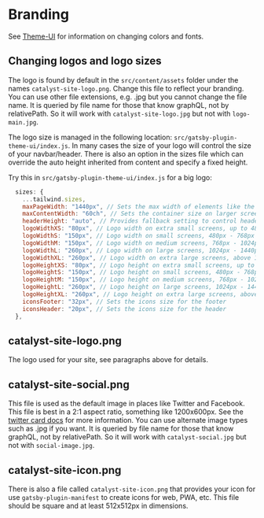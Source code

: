 <SEO
  title="Branding"
  description="Site branding including logos, colors, and fonts is easily modified in Gatsby Theme Catalyst. Gatsby Theme Catalyst is an opinionated set of integrated themes and starters to accelerate your next Gatsby project."
/>

# Branding

See [Theme-UI](/docs/theme-ui) for information on changing colors and fonts.

## Changing logos and logo sizes

The logo is found by default in the `src/content/assets` folder under the names `catalyst-site-logo.png`. Change this file to reflect your branding. You can use other file extensions, e.g. .jpg but you cannot change the file name. It is queried by file name for those that know graphQL, not by relativePath. So it will work with `catalyst-site-logo.jpg` but not with `logo-main.jpg`.

The logo size is managed in the following location: `src/gatsby-plugin-theme-ui/index.js`. In many cases the size of your logo will control the size of your navbar/header. There is also an option in the sizes file which can override the auto height inherited from content and specify a fixed height.

Try this in `src/gatsby-plugin-theme-ui/index.js` for a big logo:

```js
  sizes: {
    ...tailwind.sizes,
    maxPageWidth: "1440px", // Sets the max width of elements like the header/footer on really large screens
    maxContentWidth: "60ch", // Sets the container size on larger screens, e.g. tablets and laptops
    headerHeight: "auto", // Provides fallback setting to control header height
    logoWidthXS: "80px", // Logo width on extra small screens, up to 480px
    logoWidthS: "150px", // Logo width on small screens, 480px - 768px
    logoWidthM: "150px", // Logo width on medium screens, 768px - 1024px
    logoWidthL: "260px", // Logo width on large screens, 1024px - 1440px
    logoWidthXL: "260px", // Logo width on extra large screens, above 1440px
    logoHeightXS: "80px", // Logo height on extra small screens, up to 480px
    logoHeightS: "150px", // Logo height on small screens, 480px - 768px
    logoHeightM: "150px", // Logo height on medium screens, 768px - 1024px
    logoHeightL: "260px", // Logo height on large screens, 1024px - 1440px
    logoHeightXL: "260px", // Logo height on extra large screens, above 1440px
    iconsFooter: "32px", // Sets the icons size for the footer
    iconsHeader: "20px", // Sets the icons size for the header
  },
```

## catalyst-site-logo.png

The logo used for your site, see paragraphs above for details.

## catalyst-site-social.png

This file is used as the default image in places like Twitter and Facebook. This file is best in a 2:1 aspect ratio, something like 1200x600px. See the [twitter card docs](https://developer.twitter.com/en/docs/tweets/optimize-with-cards/overview/summary-card-with-large-image) for more information. You can use alternate image types such as .jpg if you want. It is queried by file name for those that know graphQL, not by relativePath. So it will work with `catalyst-social.jpg` but not with `social-image.jpg`.

## catalyst-site-icon.png

There is also a file called `catalyst-site-icon.png` that provides your icon for use `gatsby-plugin-manifest` to create icons for web, PWA, etc. This file should be square and at least 512x512px in dimensions.
